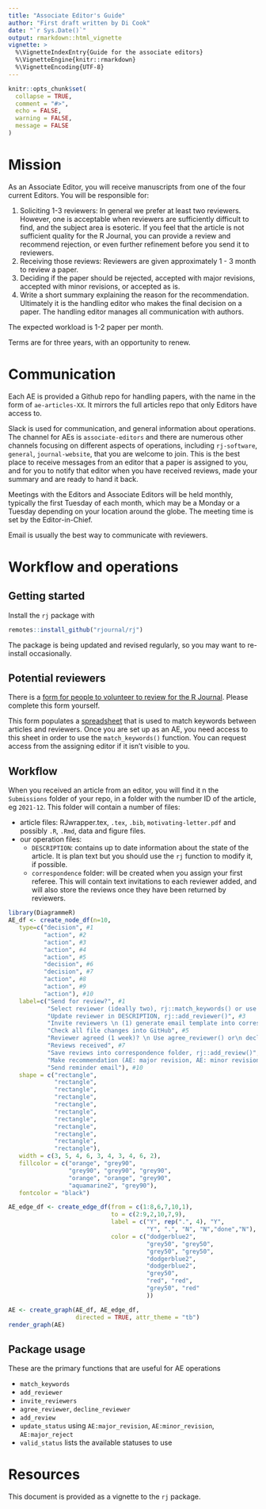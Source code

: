 ```yaml
---
title: "Associate Editor's Guide"
author: "First draft written by Di Cook"
date: "`r Sys.Date()`"
output: rmarkdown::html_vignette
vignette: >
  %\VignetteIndexEntry{Guide for the associate editors}
  %\VignetteEngine{knitr::rmarkdown}
  %\VignetteEncoding{UTF-8}
---
```


```r
knitr::opts_chunk$set(
  collapse = TRUE,
  comment = "#>",
  echo = FALSE, 
  warning = FALSE,
  message = FALSE
)
```

# Mission

As an Associate Editor, you will receive manuscripts from one of the four current Editors. You will be responsible for:

1. Soliciting 1-3 reviewers: In general we prefer at least two reviewers. However, one is acceptable when reviewers are sufficiently difficult to find, and the subject area is esoteric. If you feel that the article is not sufficient quality for the R Journal, you can provide a review and recommend rejection, or even further refinement before you send it to reviewers. 
2. Receiving those reviews: Reviewers are given approximately 1 - 3 month to review a paper. 
3. Deciding if the paper should be rejected, accepted with major revisions, accepted with minor revisions, or accepted as is. 
4. Write a short summary explaining the reason for the recommendation. Ultimately it is the handling editor who makes the final decision on a paper. The handling editor manages all communication with authors.

The expected workload is 1-2 paper per month. 

Terms are for three years, with an opportunity to renew. 

# Communication

Each AE is provided a Github repo for handling papers, with the name in the form of `ae-articles-XX`. It mirrors the full articles repo that only Editors have access to.

Slack is used for communication, and general information about operations. The channel for AEs is `associate-editors` and there are numerous other channels focusing on different aspects of operations, including `rj-software`, `general`, `journal-website`, that you are welcome to join. This is the best place to receive messages from an editor that a paper is assigned to you, and for you to notify that editor when you have received reviews, made your summary and are ready to hand it back. 

Meetings with the Editors and Associate Editors will be held monthly, typically the first Tuesday of each month, which may be a Monday or a Tuesday depending on your location around the globe. The meeting time is set by the Editor-in-Chief.

Email is usually the best way to communicate with reviewers. 

# Workflow and operations

## Getting started

Install the `rj` package with 

```r
remotes::install_github("rjournal/rj")
```

The package is being updated and revised regularly, so you may want to re-install occasionally.

## Potential reviewers

There is a [form for people to volunteer to review for the R Journal](https://docs.google.com/forms/d/e/1FAIpQLSf8EmpF85ASWqPHXqV0vdQd-GHhNBaAZZEYf4qxO3gTl-eGyA/viewform). Please complete this form yourself. 

This form populates a [spreadsheet](https://docs.google.com/spreadsheets/d/1stC58tDHHzjhf63f7PhgfiHJTJkorvAQGgzdYL5NTUQ/edit#gid=1594007907) that is used to match keywords between articles and reviewers. Once you are set up as an AE, you need access to this sheet in order to use the `match_keywords()` function. You can request access from the assigning editor if it isn't visible to you. 

## Workflow

When you received an article from an editor, you will find it n the `Submissions` folder of your repo, in a folder with the number ID of the article, eg `2021-12`. This folder will contain a number of files:

- article files: RJwrapper.tex, `.tex`, `.bib`, `motivating-letter.pdf` and possibly `.R`, `.Rmd`, data and figure files. 
- our operation files: 
    - `DESCRIPTION`: contains up to date information about the state of the article. It is plan text but you should use the `rj` function to modify it, if possible.
    - `correspondence` folder: will be created when you assign your first referee. This will contain text invitations to each reviewer added, and will also store the reviews once they have been returned by reviewers. 

```r
library(DiagrammeR)
AE_df <- create_node_df(n=10, 
   type=c("decision", #1
          "action", #2
          "action", #3
          "action", #4
          "action", #5
          "decision", #6
          "decision", #7
          "action", #8
          "action", #9
          "action"), #10
   label=c("Send for review?", #1
           "Select reviewer (ideally two), rj::match_keywords() or use your own experts", #2
           "Update reviewer in DESCRIPTION, rj::add_reviewer()", #3
           "Invite reviewers \n (1) generate email template into correspondence folder using rj::invite_reviewers(), \n(2) send email which includes pdf and R files", #4
           "Check all file changes into GitHub", #5
           "Reviewer agreed (1 week)? \n Use agree_reviewer() or\n decline_reviewer()", #6
           "Reviews received", #7
           "Save reviews into correspondence folder, rj::add_review()", #8
           "Make recommendation (AE: major revision, AE: minor revision, AE: accept or AE: reject),\n update DESCRIPTION using rj::update_status(), notify editor, check all into GitHub", #9
           "Send reminder email"), #10
   shape = c("rectangle", 
             "rectangle", 
             "rectangle", 
             "rectangle", 
             "rectangle", 
             "rectangle", 
             "rectangle", 
             "rectangle", 
             "rectangle", 
             "rectangle", 
             "rectangle"),
   width = c(3, 5, 4, 6, 3, 4, 3, 4, 6, 2),
   fillcolor = c("orange", "grey90", 
                 "grey90", "grey90", "grey90",
                 "orange", "orange", "grey90", 
                 "aquamarine2", "grey90"),
   fontcolor = "black")

AE_edge_df <- create_edge_df(from = c(1:8,6,7,10,1), 
                             to = c(2:9,2,10,7,9), 
                             label = c("Y", rep(".", 4), "Y", 
                                       "Y", ".", "N", "N","done","N"),
                             color = c("dodgerblue2", 
                                       "grey50", "grey50", 
                                       "grey50", "grey50",
                                       "dodgerblue2",
                                       "dodgerblue2",
                                       "grey50",
                                       "red", "red", 
                                       "grey50", "red"
                                       ))

AE <- create_graph(AE_df, AE_edge_df, 
                   directed = TRUE, attr_theme = "tb")
render_graph(AE)
```

## Package usage

These are the primary functions that are useful for AE operations

- `match_keywords`
- `add_reviewer`
- `invite_reviewers`
- `agree_reviewer`, `decline_reviewer`
- `add_review`
- `update_status` using `AE:major_revision`, `AE:minor_revision`, `AE:major_reject`
- `valid_status` lists the available statuses to use

# Resources

This document is provided as a vignette to the `rj` package. 
